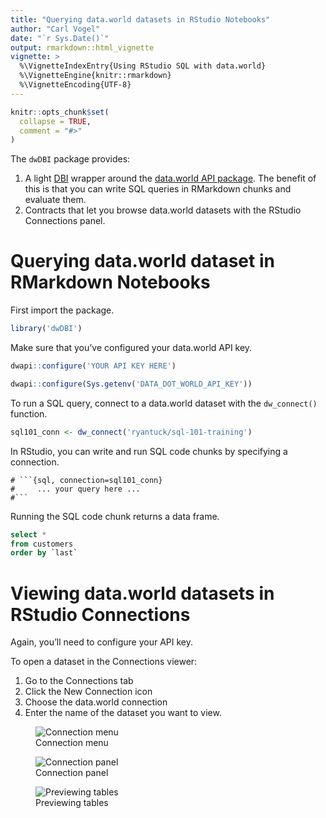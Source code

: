 ```yaml
---
title: "Querying data.world datasets in RStudio Notebooks"
author: "Carl Vogel"
date: "`r Sys.Date()`"
output: rmarkdown::html_vignette
vignette: >
  %\VignetteIndexEntry{Using RStudio SQL with data.world}
  %\VignetteEngine{knitr::rmarkdown}
  %\VignetteEncoding{UTF-8}
---
```


```r
knitr::opts_chunk$set(
  collapse = TRUE,
  comment = "#>"
)
```

The `dwDBI` package provides:

1. A light [DBI](http://db.rstudio.com/dbi/) wrapper
around the [data.world API package](https://cran.r-project.org/web/packages/data.world/index.html). The benefit of this is that you can write SQL queries in RMarkdown chunks and evaluate them.
2. Contracts that let you browse data.world datasets with the RStudio Connections panel.

# Querying data.world dataset in RMarkdown Notebooks

First import the package.

```r
library('dwDBI')
```

Make sure that you've configured your data.world API key.

```r
dwapi::configure('YOUR API KEY HERE')
```

```r
dwapi::configure(Sys.getenv('DATA_DOT_WORLD_API_KEY'))
```

To run a SQL query, connect to a data.world dataset with the `dw_connect()`
function.

```r
sql101_conn <- dw_connect('ryantuck/sql-101-training')
```

In RStudio, you can write and run SQL code chunks by specifying a connection.

```
# ```{sql, connection=sql101_conn}
#     ... your query here ...
#```
```

Running the SQL code chunk returns a data frame.

```sql
select *
from customers
order by `last`
```

# Viewing data.world datasets in RStudio Connections

Again, you'll need to configure your API key.

To open a dataset in the Connections viewer:

1. Go to the Connections tab
2. Click the New Connection icon
3. Choose the data.world connection
4. Enter the name of the dataset you want to view.

![Connection menu](connect1.png)

![Connection panel](connect2.png)

![Previewing tables](preview.png)


